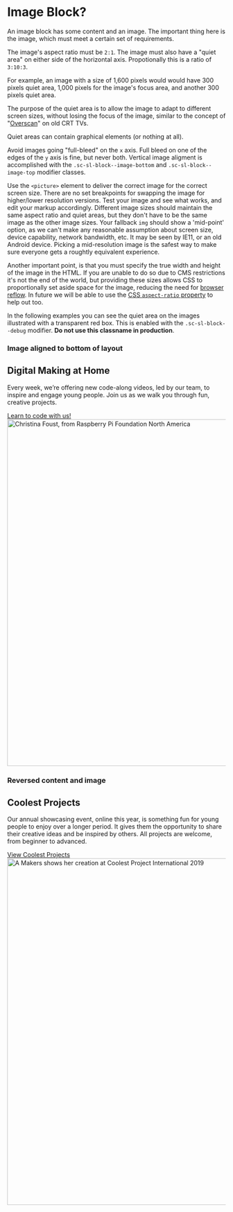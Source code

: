 
<Meta title="Layouts|Image Block?" />

# Image Block?

An image block has some content and an image. The important thing here is the image, which must meet a certain set of requirements.

The image's aspect ratio must be `2:1`. The image must also have a "quiet area" on either side of the horizontal axis. Propotionally this is a ratio of `3:10:3`.

For example, an image with a size of 1,600 pixels would would have 300 pixels quiet area, 1,000 pixels for the image's focus area, and another 300 pixels quiet area.

The purpose of the quiet area is to allow the image to adapt to different screen sizes, without losing the focus of the image, similar to the concept of "[Overscan](https://en.wikipedia.org/wiki/Overscan)" on old CRT TVs.

Quiet areas can contain graphical elements (or nothing at all).

Avoid images going "full-bleed" on the `x` axis. Full bleed on one of the edges of the `y` axis is fine, but never both. Vertical image aligment is accomplished with the `.sc-sl-block--image-bottom` and `.sc-sl-block--image-top` modifier classes.

Use the `<picture>` element to deliver the correct image for the correct screen size. There are no set breakpoints for swapping the image for higher/lower resolution versions. Test your image and see what works, and edit your markup accordingly. Different image sizes should maintain the same aspect ratio and quiet areas, but they don't have to be the same image as the other image sizes. Your fallback `img` should show a 'mid-point' option, as we can't make any reasonable assumption about screen size, device capability, network bandwidth, etc. It may be seen by IE11, or an old Android device. Picking a mid-resolution image is the safest way to make sure everyone gets a roughtly equivalent experience.

Another important point, is that you must specify the true width and height of the image in the HTML. If you are unable to do so due to CMS restrictions it's not the end of the world, but providing these sizes allows CSS to proportionally set aside space for the image, reducing the need for [browser reflow](https://developers.google.com/speed/docs/insights/browser-reflow). In future we will be able to use the [CSS `aspect-ratio` property](https://developer.mozilla.org/en-US/docs/Web/CSS/aspect-ratio) to help out too.

In the following examples you can see the quiet area on the images illustrated with a transparent red box. This is enabled with the `.sc-sl-block--debug` modifier. **Do not use this classname in production**.

### Image aligned to bottom of layout

<Story name="Vanilla">
  <div
    class="sc-sl-block sc-sl-block--debug sc-sl-block--image-bottom"
    style={{ backgroundColor: 'rgb(240, 248, 255)' }}
  >
    <div class="sc-sl-block__content">
      <h2 class="sc-rp-type-secondary-heading">Digital Making at Home</h2>
      <p>
        Every week, we’re offering new code-along videos, led by our team, to
        inspire and engage young people. Join us as we walk you through fun,
        creative projects.
      </p>
      <a class="sc-rp-button" href="#">
        Learn to code with us!
      </a>
    </div>
    <div class="sc-sl-block__figure">
      <picture class="sc-sl-block__image-container">
        <source srcset={christinaSm} />
        <source media="(min-width: 600px)" srcset={christinaMd} />
        <source media="(min-width: 1000px)" srcset={christinaLg} />
        <img
          alt="Christina Foust, from Raspberry Pi Foundation North America"
          class="sc-sl-block__image"
          height="800"
          src={christinaMd}
          width="1600"
        />
      </picture>
    </div>
  </div>
</Story>

### Reversed content and image

<Story name="Reversed">
  <div
    class="sc-sl-block sc-sl-block--debug sc-sl-block--reverse"
    style={{ backgroundColor: 'rgb(255, 243, 236)' }}
  >
    <div class="sc-sl-block__content">
      <h2 class="sc-rp-type-secondary-heading">Coolest Projects</h2>
      <p>
        Our annual showcasing event, online this year, is something fun for
        young people to enjoy over a longer period. It gives them the
        opportunity to share their creative ideas and be inspired by others. All
        projects are welcome, from beginner to advanced.
      </p>
      <a class="sc-rp-button" href="#">
        View Coolest Projects
      </a>
    </div>
    <div class="sc-sl-block__figure">
      <picture class="sc-sl-block__image-container">
        <source srcset={coolestProjectsSm} />
        <source media="(min-width: 600px)" srcset={coolestProjectsMd} />
        <source media="(min-width: 1000px)" srcset={coolestProjectsLg} />
        <img
          alt="A Makers shows her creation at Coolest Project International 2019"
          class="sc-sl-block__image"
          height="800"
          src={coolestProjectsMd}
          width="1600"
        />
      </picture>
    </div>
  </div>
</Story>
